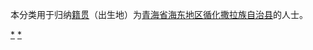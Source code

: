 {{Catnav|頁面分類|各種主題的頁面分類|依中国各省来作的分类|各地中国人|青海人|海東人}}
{{Catnav|頁面分類|人物|各國人物|中国人|各地中国人|青海人|海東人}}

本分类用于归纳[[籍贯|籍贯]]（出生地）为[[青海省|青海省]][[海东地区|海东地区]][[循化撒拉族自治县|循化撒拉族自治县]]的人士。


[[Category:海東人|*]]
[[Category:循化|*]]